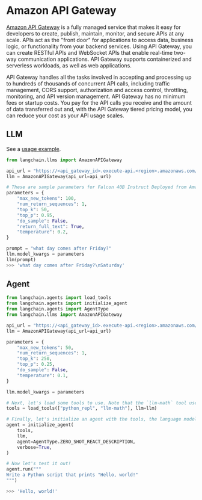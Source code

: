 # Amazon API Gateway

[Amazon API Gateway](https://aws.amazon.com/api-gateway/) is a fully managed service that makes it easy for developers to create, publish, maintain, monitor, and secure APIs at any scale. APIs act as the "front door" for applications to access data, business logic, or functionality from your backend services. Using API Gateway, you can create RESTful APIs and WebSocket APIs that enable real-time two-way communication applications. API Gateway supports containerized and serverless workloads, as well as web applications.

API Gateway handles all the tasks involved in accepting and processing up to hundreds of thousands of concurrent API calls, including traffic management, CORS support, authorization and access control, throttling, monitoring, and API version management. API Gateway has no minimum fees or startup costs. You pay for the API calls you receive and the amount of data transferred out and, with the API Gateway tiered pricing model, you can reduce your cost as your API usage scales.

## LLM

See a [usage example](/docs/integrations/llms/amazon_api_gateway_example).

```python
from langchain.llms import AmazonAPIGateway

api_url = "https://<api_gateway_id>.execute-api.<region>.amazonaws.com/LATEST/HF"
llm = AmazonAPIGateway(api_url=api_url)

# These are sample parameters for Falcon 40B Instruct Deployed from Amazon SageMaker JumpStart
parameters = {
    "max_new_tokens": 100,
    "num_return_sequences": 1,
    "top_k": 50,
    "top_p": 0.95,
    "do_sample": False,
    "return_full_text": True,
    "temperature": 0.2,
}

prompt = "what day comes after Friday?"
llm.model_kwargs = parameters
llm(prompt)
>>> 'what day comes after Friday?\nSaturday'
```

## Agent

```python
from langchain.agents import load_tools
from langchain.agents import initialize_agent
from langchain.agents import AgentType
from langchain.llms import AmazonAPIGateway

api_url = "https://<api_gateway_id>.execute-api.<region>.amazonaws.com/LATEST/HF"
llm = AmazonAPIGateway(api_url=api_url)

parameters = {
    "max_new_tokens": 50,
    "num_return_sequences": 1,
    "top_k": 250,
    "top_p": 0.25,
    "do_sample": False,
    "temperature": 0.1,
}

llm.model_kwargs = parameters

# Next, let's load some tools to use. Note that the `llm-math` tool uses an LLM, so we need to pass that in.
tools = load_tools(["python_repl", "llm-math"], llm=llm)

# Finally, let's initialize an agent with the tools, the language model, and the type of agent we want to use.
agent = initialize_agent(
    tools,
    llm,
    agent=AgentType.ZERO_SHOT_REACT_DESCRIPTION,
    verbose=True,
)

# Now let's test it out!
agent.run("""
Write a Python script that prints "Hello, world!"
""")

>>> 'Hello, world!'
```